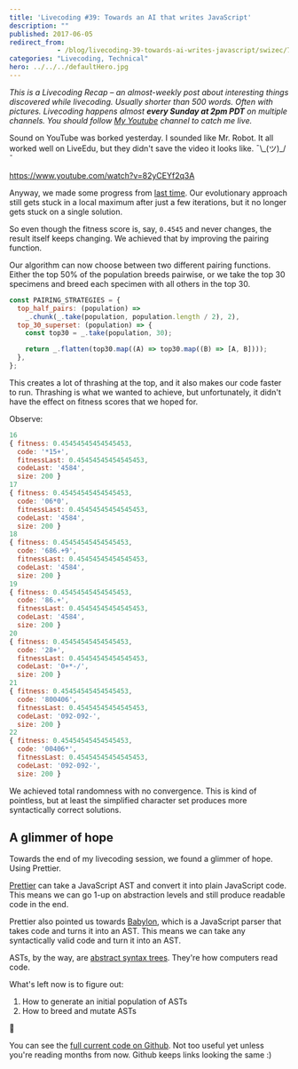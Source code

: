 ```yaml
---
title: 'Livecoding #39: Towards an AI that writes JavaScript'
description: ""
published: 2017-06-05
redirect_from: 
            - /blog/livecoding-39-towards-ai-writes-javascript/swizec/7621
categories: "Livecoding, Technical"
hero: ../../../defaultHero.jpg
---
```

_This is a Livecoding Recap – an almost-weekly post about interesting things discovered while livecoding. Usually shorter than 500 words. Often with pictures. Livecoding happens almost **every Sunday at 2pm PDT** on multiple channels. You should follow [My Youtube](https://www.youtube.com/channel/UCoyHgaeLLI7Knp7LDHOwZMw) channel to catch me live._

Sound on YouTube was borked yesterday. I sounded like Mr. Robot. It all worked well on LiveEdu, but they didn&#x27;t save the video it looks like. ¯\\\_(ツ)\_/¯

https://www.youtube.com/watch?v=82yCEYf2q3A

Anyway, we made some progress from [last time](https://swizec.com/blog/livecoding-38-faux-ai-writes-javascript/swizec/7607). Our evolutionary approach still gets stuck in a local maximum after just a few iterations, but it no longer gets stuck on a single solution.

So even though the fitness score is, say, `0.4545` and never changes, the result itself keeps changing. We achieved that by improving the pairing function.

Our algorithm can now choose between two different pairing functions. Either the top 50% of the population breeds pairwise, or we take the top 30 specimens and breed each specimen with all others in the top 30.

```javascript
const PAIRING_STRATEGIES = {
  top_half_pairs: (population) =>
    _.chunk(_.take(population, population.length / 2), 2),
  top_30_superset: (population) => {
    const top30 = _.take(population, 30);

    return _.flatten(top30.map((A) => top30.map((B) => [A, B])));
  },
};
```

This creates a lot of thrashing at the top, and it also makes our code faster to run. Thrashing is what we wanted to achieve, but unfortunately, it didn&#x27;t have the effect on fitness scores that we hoped for.

Observe:

```javascript
16
{ fitness: 0.45454545454545453,
  code: '*15+',
  fitnessLast: 0.45454545454545453,
  codeLast: '4584',
  size: 200 }
17
{ fitness: 0.45454545454545453,
  code: '06*0',
  fitnessLast: 0.45454545454545453,
  codeLast: '4584',
  size: 200 }
18
{ fitness: 0.45454545454545453,
  code: '686.+9',
  fitnessLast: 0.45454545454545453,
  codeLast: '4584',
  size: 200 }
19
{ fitness: 0.45454545454545453,
  code: '86.+',
  fitnessLast: 0.45454545454545453,
  codeLast: '4584',
  size: 200 }
20
{ fitness: 0.45454545454545453,
  code: '28+',
  fitnessLast: 0.45454545454545453,
  codeLast: '0+*-/',
  size: 200 }
21
{ fitness: 0.45454545454545453,
  code: '800406',
  fitnessLast: 0.45454545454545453,
  codeLast: '092-092-',
  size: 200 }
22
{ fitness: 0.45454545454545453,
  code: '00406*',
  fitnessLast: 0.45454545454545453,
  codeLast: '092-092-',
  size: 200 }
```

We achieved total randomness with no convergence. This is kind of pointless, but at least the simplified character set produces more syntactically correct solutions.

## A glimmer of hope

Towards the end of my livecoding session, we found a glimmer of hope. Using Prettier.

[Prettier](https://github.com/prettier/prettier) can take a JavaScript AST and convert it into plain JavaScript code. This means we can go 1-up on abstraction levels and still produce readable code in the end.

Prettier also pointed us towards [Babylon](https://github.com/babel/babylon), which is a JavaScript parser that takes code and turns it into an AST. This means we can take any syntactically valid code and turn it into an AST.

ASTs, by the way, are [abstract syntax trees](https://en.wikipedia.org/wiki/Abstract_syntax_tree). They&#x27;re how computers read code.

What&#x27;s left now is to figure out:

1. How to generate an initial population of ASTs
2. How to breed and mutate ASTs

🤔

You can see the [full current code on Github](https://github.com/Swizec/faux-js-ai). Not too useful yet unless you&#x27;re reading months from now. Github keeps links looking the same :)
